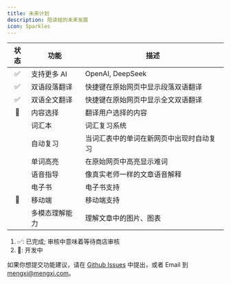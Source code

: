 ```yaml
---
title: 未来计划
description: 陪读蛙的未来发展
icon: Sparkles
---
```


| 状态 | 功能           | 描述                                     |
| :--: | -------------- | ---------------------------------------- |
|  ✅  | 支持更多 AI    | OpenAI, DeepSeek                         |
|  ✅  | 双语段落翻译   | 快捷键在原始网页中显示段落双语翻译       |
|  ✅  | 双语全文翻译   | 快捷键在原始网页中显示全文双语翻译       |
|  🚧  | 内容选择       | 翻译用户选择的内容                       |
|      | 词汇本         | 词汇复习系统                             |
|      | 自动复习       | 当词汇表中的单词在新网页中出现时自动复习 |
|      | 单词高亮       | 在原始网页中高亮显示难词                 |
|      | 语音指导       | 像真实老师一样的文章语音解释             |
|      | 电子书         | 电子书支持                               |
|  🚧  | 移动端         | 移动端支持                               |
|      | 多模态理解能力 | 理解文章中的图片、图表                   |

1. ✅: 已完成; 审核中意味着等待商店审核
2. 🚧: 开发中

如果你想提交功能建议，请在 [Github Issues](https://github.com/mengxi-ream/read-frog/issues) 中提出，或者 Email 到 [mengxi@mengxi.com](mailto:mengxi@mengxi.work)。

